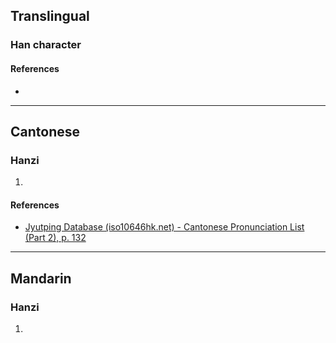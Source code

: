 {{character info/new}}
==Translingual==

===Han character===
{{Han char|rn=75|rad=木|as=13|sn=17|four=47947|canj=DHGE,DHME|ids=⿰木毀}}

====References====
* {{Han ref|kx=0556.310|dkj=15663|dj=0946.070|hdz=21302.110|uh=6A93|ud=27283|bh=ECFD|bd=60669}}

----

==Cantonese==

===Hanzi===
{{yue-hanzi|jyut=[[wai2]]|y=wai2}}

# {{defn|lang=yue|sort=木13}}

====References====
* [http://www.iso10646hk.net/jp/document/download.jsp Jyutping Database (iso10646hk.net) - Cantonese Pronunciation List (Part 2), p. 132]

----

==Mandarin==

===Hanzi===
{{cmn-hanzi|pin=[[huǐ]] ([[hui3]])|wg=hui<sup>3</sup>}}

# {{defn|lang=cmn|sort=木13}}